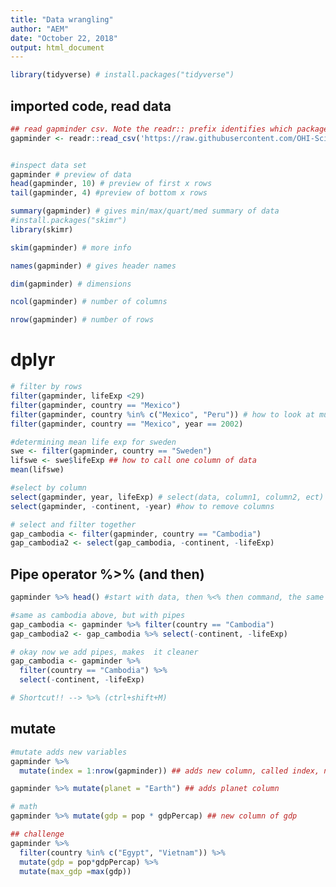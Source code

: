 ```yaml
---
title: "Data wrangling"
author: "AEM"
date: "October 22, 2018"
output: html_document
---
```


```r
library(tidyverse) # install.packages("tidyverse")
```

## imported code, read data
```r
## read gapminder csv. Note the readr:: prefix identifies which package it's in
gapminder <- readr::read_csv('https://raw.githubusercontent.com/OHI-Science/data-science-training/master/data/gapminder.csv')


#inspect data set
gapminder # preview of data
head(gapminder, 10) # preview of first x rows
tail(gapminder, 4) #preview of bottom x rows

summary(gapminder) # gives min/max/quart/med summary of data
#install.packages("skimr")
library(skimr)

skim(gapminder) # more info

names(gapminder) # gives header names

dim(gapminder) # dimensions

ncol(gapminder) # number of columns

nrow(gapminder) # number of rows

```

# dplyr
```r
# filter by rows
filter(gapminder, lifeExp <29)
filter(gapminder, country == "Mexico")
filter(gapminder, country %in% c("Mexico", "Peru")) # how to look at multiple countries
filter(gapminder, country == "Mexico", year == 2002)

#determining mean life exp for sweden
swe <- filter(gapminder, country == "Sweden")
lifswe <- swe$lifeExp ## how to call one column of data
mean(lifswe)

#select by column
select(gapminder, year, lifeExp) # select(data, column1, column2, ect)
select(gapminder, -continent, -year) #how to remove columns

# select and filter together
gap_cambodia <- filter(gapminder, country == "Cambodia")
gap_cambodia2 <- select(gap_cambodia, -continent, -lifeExp)


```

## Pipe operator %>% (and then)
```r
gapminder %>% head() #start with data, then %<% then command, the same as head(gapminder)

#same as cambodia above, but with pipes
gap_cambodia <- gapminder %>% filter(country == "Cambodia")
gap_cambodia2 <- gap_cambodia %>% select(-continent, -lifeExp)

# okay now we add pipes, makes  it cleaner
gap_cambodia <- gapminder %>% 
  filter(country == "Cambodia") %>% 
  select(-continent, -lifeExp)

# Shortcut!! --> %>% (ctrl+shift+M)


```

## mutate
```r
#mutate adds new variables
gapminder %>% 
  mutate(index = 1:nrow(gapminder)) ## adds new column, called index, numbered 1 to n 

gapminder %>% mutate(planet = "Earth") ## adds planet column

# math
gapminder %>% mutate(gdp = pop * gdpPercap) ## new column of gdp

## challenge
gapminder %>% 
  filter(country %in% c("Egypt", "Vietnam")) %>% 
  mutate(gdp = pop*gdpPercap) %>% 
  mutate(max_gdp =max(gdp))



```


